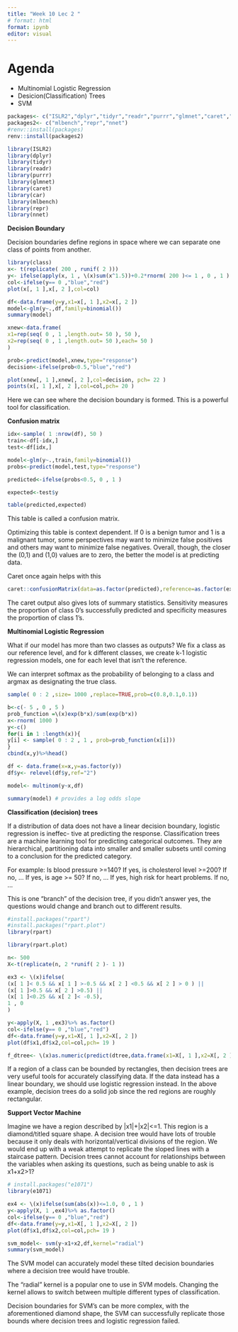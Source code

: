 ```yaml
---
title: "Week 10 Lec 2 "
# format: html
format: ipynb
editor: visual
---
```


# Agenda

- Multinomial Logistic Regression
- Desicion(Classification) Trees
- SVM

```r
packages<- c("ISLR2","dplyr","tidyr","readr","purrr","glmnet","caret","car")
packages2<- c("mlbench","repr","nnet")
#renv::install(packages)
renv::install(packages2)
```

```r
library(ISLR2)
library(dplyr)
library(tidyr)
library(readr)
library(purrr)
library(glmnet)
library(caret)
library(car)
library(mlbench)
library(repr)
library(nnet)
```


**Decision Boundary**

Decision boundaries define regions in space where we can separate one class of points from
another.


```R
library(class)
x<- t(replicate( 200 , runif( 2 )))
y<- ifelse(apply(x, 1 , \(x)sum(x^1.5))+0.2*rnorm( 200 )<= 1 , 0 , 1 ) %>% as.factor()
col<-ifelse(y== 0 ,"blue","red")
plot(x[, 1 ],x[, 2 ],col=col)
```




```r
df<-data.frame(y=y,x1=x[, 1 ],x2=x[, 2 ])
model<-glm(y~.,df,family=binomial())
summary(model)
```

```R
xnew<-data.frame(
x1=rep(seq( 0 , 1 ,length.out= 50 ), 50 ),
x2=rep(seq( 0 , 1 ,length.out= 50 ),each= 50 )
)
```
```r
prob<-predict(model,xnew,type="response")
decision<-ifelse(prob<0.5,"blue","red")
```
```R
plot(xnew[, 1 ],xnew[, 2 ],col=decision, pch= 22 )
points(x[, 1 ],x[, 2 ],col=col,pch= 20 )
```

Here we can see where the decision boundary is formed. This is a powerful tool for classification.

**Confusion matrix**

```r
idx<-sample( 1 :nrow(df), 50 )
train<-df[-idx,]
test<-df[idx,]
```
```r
model<-glm(y~.,train,family=binomial())
probs<-predict(model,test,type="response")
```
```r
predicted<-ifelse(probs<0.5, 0 , 1 )
```
```R
expected<-test$y
```
```r
table(predicted,expected)
```

This table is called a confusion matrix. 

Optimizing this table is context dependent. If 0 is a benign tumor and 1 is a malignant tumor,
some perspectives may want to minimize false positives and others may want to minimize false
negatives. Overall, though, the closer the (0,1) and (1,0) values are to zero, the better the
model is at predicting data.

Caret once again helps with this

```R
caret::confusionMatrix(data=as.factor(predicted),reference=as.factor(expected))
```
The caret output also gives lots of summary statistics. Sensitivity measures the proportion of
class 0’s successfully predicted and specificity measures the proportion of class 1’s.

**Multinomial Logistic Regression**

What if our model has more than two classes as outputs? We fix a class as our reference level,
and for k different classes, we create k-1 logistic regression models, one for each level that isn’t
the reference.

We can interpret softmax as the probability of belonging to a class and argmax as designating
the true class.

```R
sample( 0 : 2 ,size= 1000 ,replace=TRUE,prob=c(0.8,0.1,0.1))
```

```r
b<-c(- 5 , 0 , 5 )
prob_function =\(x)exp(b*x)/sum(exp(b*x))
x<-rnorm( 1000 )
y<-c()
for(i in 1 :length(x)){
y[i] <- sample( 0 : 2 , 1 , prob=prob_function(x[i]))
}
cbind(x,y)%>%head()
```

```r
df <- data.frame(x=x,y=as.factor(y))
df$y<- relevel(df$y,ref="2")
```
```r
model<- multinom(y~x,df)
```

```r
summary(model) # provides a log odds slope
```

**Classification (decision) trees**

If a distribution of data does not have a linear decision boundary, logistic regression is ineffec-
tive at predicting the response. Classification trees are a machine learning tool for predicting
categorical outcomes. They are hierarchical, partitioning data into smaller and smaller subsets
until coming to a conclusion for the predicted category.

For example: Is blood pressure >=140? If yes, is cholesterol level >=200? If no, ... If yes, is
age >= 50? If no, ... If yes, high risk for heart problems. If no, ...

This is one “branch” of the decision tree, if you didn’t answer yes, the questions would change
and branch out to different results.


```r
#install.packages("rpart")
#install.packages("rpart.plot")
library(rpart)
```

```r
library(rpart.plot)
```

```r
n<- 500
X<-t(replicate(n, 2 *runif( 2 )- 1 ))
```
```r
ex3 <- \(x)ifelse(
(x[ 1 ]< 0.5 && x[ 1 ] >-0.5 && x[ 2 ] <0.5 && x[ 2 ] > 0 ) ||
(x[ 1 ]>0.5 && x[ 2 ] >0.5) ||
(x[ 1 ]<0.25 && x[ 2 ]< -0.5),
1 , 0
)
```
```r
y<-apply(X, 1 ,ex3)%>% as.factor()
col<-ifelse(y== 0 ,"blue","red")
df<-data.frame(y=y,x1=X[, 1 ],x2=X[, 2 ])
plot(df$x1,df$x2,col=col,pch= 19 )
```

```r
f_dtree<- \(x)as.numeric(predict(dtree,data.frame(x1=X[, 1 ],x2=X[, 2 ]),type="class"))- 1
```
If a region of a class can be bounded by rectangles, then decision trees are very useful tools for
accurately classifying data. If the data instead has a linear boundary, we should use logistic
regression instead. In the above example, decision trees do a solid job since the red regions
are roughly rectangular.

**Support Vector Machine**

Imagine we have a region described by |x1|+|x2|<=1. This region is a diamond/titled square
shape. A decision tree would have lots of trouble because it only deals with horizontal/vertical
divisions of the region. We would end up with a weak attempt to replicate the sloped lines
with a staircase pattern. Decision trees cannot account for relationships between the variables
when asking its questions, such as being unable to ask is x1+x2>1?

```r
# install.packages("e1071")
library(e1071)
```
```r
ex4 <- \(x)ifelse(sum(abs(x))<=1.0, 0 , 1 )
y<-apply(X, 1 ,ex4)%>% as.factor()
col<-ifelse(y== 0 ,"blue","red")
df<-data.frame(y=y,x1=X[, 1 ],x2=X[, 2 ])
plot(df$x1,df$x2,col=col,pch= 19 )
```

```R
svm_model<- svm(y~x1+x2,df,kernel="radial")
summary(svm_model)
```

The SVM model can accurately model these tilted decision boundaries where a decision tree
would have trouble.

The “radial” kernel is a popular one to use in SVM models. Changing the kernel allows to
switch between multiple different types of classification.

Decision boundaries for SVM’s can be more complex, with the aforementioned diamond shape,
the SVM can successfully replicate those bounds where decision trees and logistic regression
failed.
